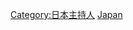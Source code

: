 {{Commonscat|Television presenters from Japan}}

[[Category:日本主持人|Category:日本主持人]]
[[Category:各國電視主持人|Japan]]